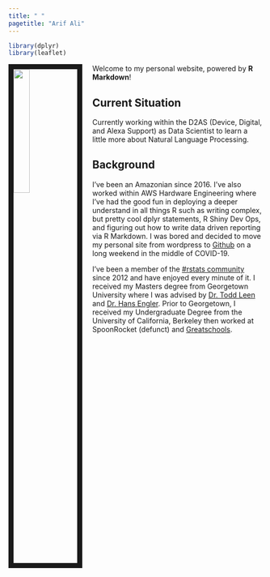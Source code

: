 ```yaml
---
title: " "
pagetitle: "Arif Ali"
---
```


```R
library(dplyr)
library(leaflet)
```

<link rel="stylesheet" href="styles.css" type="text/css">

<img src="images/social_headshot.jpg" style="width:25%; border:10px solid; margin-right: 20px" align="left">

Welcome to my personal website, powered by **R Markdown**! 

## Current Situation
Currently working within the D2AS (Device, Digital, and Alexa Support) as Data Scientist to learn a little more about Natural Language Processing. 

## Background
I've been an Amazonian since 2016. I've also worked within AWS Hardware Engineering where I've had the good fun in deploying a deeper understand in all things R such as writing complex, but pretty cool dplyr statements, R Shiny Dev Ops, and figuring out how to write data driven reporting via R Markdown. I was bored and decided to move my personal site from wordpress to [Github](https://github.com/arifyali/arifyali.github.io) on a long weekend in the middle of COVID-19. 

I've been a member of the [#rstats community](https://twitter.com/hashtag/rstats) since 2012 and have enjoyed every minute of it. I received my Masters degree from Georgetown University where I was advised by [Dr. Todd Leen](https://nsf.gov/staff/staff_bio.jsp?lan=tleen&org=HRD&from_org=HRD) and [Dr. Hans Engler](https://gufaculty360.georgetown.edu/s/contact/00336000014RhGiAAK/hans-engler).
Prior to Georgetown, I received my Undergraduate Degree from the University of California, Berkeley then worked at SpoonRocket (defunct) and [Greatschools](https://www.greatschools.org/).






